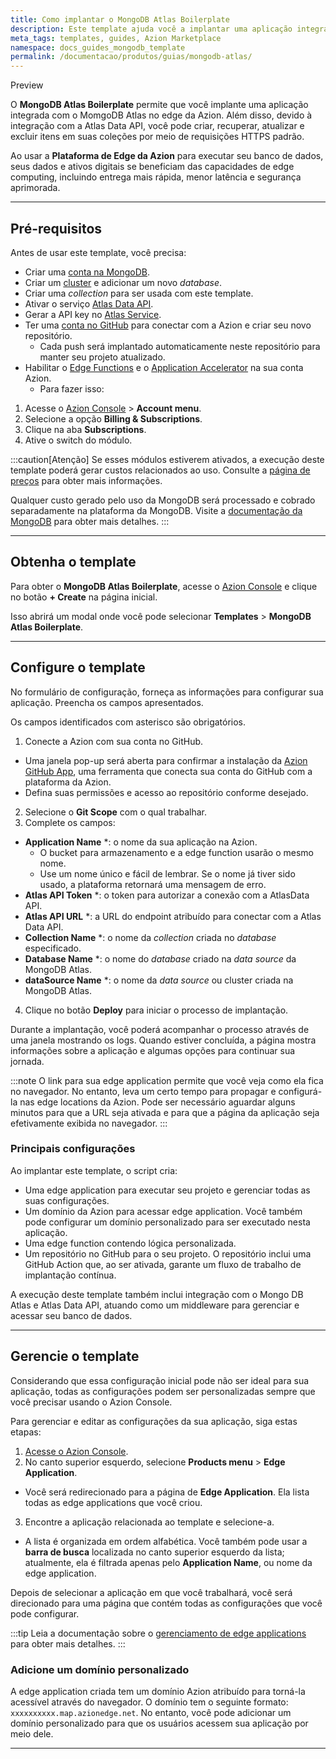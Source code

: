 ```yaml
---
title: Como implantar o MongoDB Atlas Boilerplate
description: Este template ajuda você a implantar uma aplicação integrada com o MomgoDB Atlas no edge e gerenciá-la via API.
meta_tags: templates, guides, Azion Marketplace
namespace: docs_guides_mongodb_template
permalink: /documentacao/produtos/guias/mongodb-atlas/
---
```


<Tag severity="info" client:only="vue">
Preview
</Tag>

O **MongoDB Atlas Boilerplate** permite que você implante uma aplicação integrada com o MomgoDB Atlas no edge da Azion. Além disso, devido à integração com a Atlas Data API, você pode criar, recuperar, atualizar e excluir itens em suas coleções por meio de requisições HTTPS padrão.

Ao usar a **Plataforma de Edge da Azion** para executar seu banco de dados, seus dados e ativos digitais se beneficiam das capacidades de edge computing, incluindo entrega mais rápida, menor latência e segurança aprimorada.

---

## Pré-requisitos

Antes de usar este template, você precisa:

- Criar uma [conta na MongoDB](https://www.mongodb.com/cloud/atlas/register).
- Criar um [cluster](https://www.mongodb.com/docs/atlas/create-database-deployment/) e adicionar um novo *database*.
- Criar uma *collection* para ser usada com este template.
- Ativar o serviço [Atlas Data API](https://www.mongodb.com/docs/atlas/app-services/data-api/).
- Gerar a API key no [Atlas Service](https://www.mongodb.com/docs/atlas/app-services/authentication/api-key/#std-label-api-key-authentication).
- Ter uma [conta no GitHub](https://github.com/signup) para conectar com a Azion e criar seu novo repositório.
  - Cada push será implantado automaticamente neste repositório para manter seu projeto atualizado.
- Habilitar o [Edge Functions](/pt-br/documentacao/produtos/build/edge-application/edge-functions/) e o [Application Accelerator](/pt-br/documentacao/produtos/build/edge-application/application-accelerator/) na sua conta Azion.
  - Para fazer isso:

1. Acesse o [Azion Console](https://console.azion.com) > **Account menu**.
2. Selecione a opção **Billing & Subscriptions**.
3. Clique na aba **Subscriptions**.
4. Ative o switch do módulo.

:::caution[Atenção]
Se esses módulos estiverem ativados, a execução deste template poderá gerar custos relacionados ao uso. Consulte a [página de preços](/pt-br/documentacao/produtos/precos/) para obter mais informações.

Qualquer custo gerado pelo uso da MongoDB será processado e cobrado separadamente na plataforma da MongoDB. Visite a [documentação da MongoDB](https://www.mongodb.com/docs/atlas/) para obter mais detalhes.
:::

---

## Obtenha o template

Para obter o **MongoDB Atlas Boilerplate**, acesse o [Azion Console](/pt-br/documentacao/produtos/guias/como-acessar-o-rtm/) e clique no botão **+ Create** na página inicial.

Isso abrirá um modal onde você pode selecionar **Templates** > **MongoDB Atlas Boilerplate**.

---

## Configure o template

No formulário de configuração, forneça as informações para configurar sua aplicação. Preencha os campos apresentados.

Os campos identificados com asterisco são obrigatórios.

1. Conecte a Azion com sua conta no GitHub.
- Uma janela pop-up será aberta para confirmar a instalação da [Azion GitHub App](/pt-br/documentacao/produtos/guias/azion-github-app/), uma ferramenta que conecta sua conta do GitHub com a plataforma da Azion.
- Defina suas permissões e acesso ao repositório conforme desejado.
2. Selecione o **Git Scope** com o qual trabalhar.
3. Complete os campos:
- **Application Name** *: o nome da sua aplicação na Azion.
  - O bucket para armazenamento e a edge function usarão o mesmo nome.
  - Use um nome único e fácil de lembrar. Se o nome já tiver sido usado, a plataforma retornará uma mensagem de erro.
- **Atlas API Token** *: o token para autorizar a conexão com a AtlasData API.
- **Atlas API URL** *: a URL do endpoint atribuído para conectar com a Atlas Data API.
- **Collection Name** *: o nome da *collection* criada no *database* especificado.
- **Database Name** *: o nome do *database* criado na *data source* da MongoDB Atlas.
- **dataSource Name** *: o nome da *data source* ou cluster criada na MongoDB Atlas.
4. Clique no botão **Deploy** para iniciar o processo de implantação.

Durante a implantação, você poderá acompanhar o processo através de uma janela mostrando os logs. Quando estiver concluída, a página mostra informações sobre a aplicação e algumas opções para continuar sua jornada.

:::note
O link para sua edge application permite que você veja como ela fica no navegador. No entanto, leva um certo tempo para propagar e configurá-la nas edge locations da Azion. Pode ser necessário aguardar alguns minutos para que a URL seja ativada e para que a página da aplicação seja efetivamente exibida no navegador.
:::

### Principais configurações

Ao implantar este template, o script cria:

- Uma edge application para executar seu projeto e gerenciar todas as suas configurações.
- Um domínio da Azion para acessar edge application. Você também pode configurar um domínio personalizado para ser executado nesta aplicação.
- Uma edge function contendo lógica personalizada.
- Um repositório no GitHub para o seu projeto. O repositório inclui uma GitHub Action que, ao ser ativada, garante um fluxo de trabalho de implantação contínua.

A execução deste template também inclui integração com o Mongo DB Atlas e Atlas Data API, atuando como um middleware para gerenciar e acessar seu banco de dados.

---

## Gerencie o template

Considerando que essa configuração inicial pode não ser ideal para sua aplicação, todas as configurações podem ser personalizadas sempre que você precisar usando o Azion Console.

Para gerenciar e editar as configurações da sua aplicação, siga estas etapas:

1. [Acesse o Azion Console](https://console.azion.com).
2. No canto superior esquerdo, selecione **Products menu** > **Edge Application**.
- Você será redirecionado para a página de **Edge Application**. Ela lista todas as edge applications que você criou.
3. Encontre a aplicação relacionada ao template e selecione-a.
- A lista é organizada em ordem alfabética. Você também pode usar a **barra de busca** localizada no canto superior esquerdo da lista; atualmente, ela é filtrada apenas pelo **Application Name**, ou nome da edge application.

Depois de selecionar a aplicação em que você trabalhará, você será direcionado para uma página que contém todas as configurações que você pode configurar.

:::tip
Leia a documentação sobre o [gerenciamento de edge applications](/pt-br/documentacao/produtos/build/edge-application/primeiros-passos/) para obter mais detalhes.
:::

### Adicione um domínio personalizado

A edge application criada tem um domínio Azion atribuído para torná-la acessível através do navegador. O domínio tem o seguinte formato: `xxxxxxxxxx.map.azionedge.net`. No entanto, você pode adicionar um domínio personalizado para que os usuários acessem sua aplicação por meio dele.


<LinkButton link="/pt-br/documentacao/produtos/guias/configurar-dominio/" label="consulte o guia para configurar domínios" severity="secondary" /> 

---


